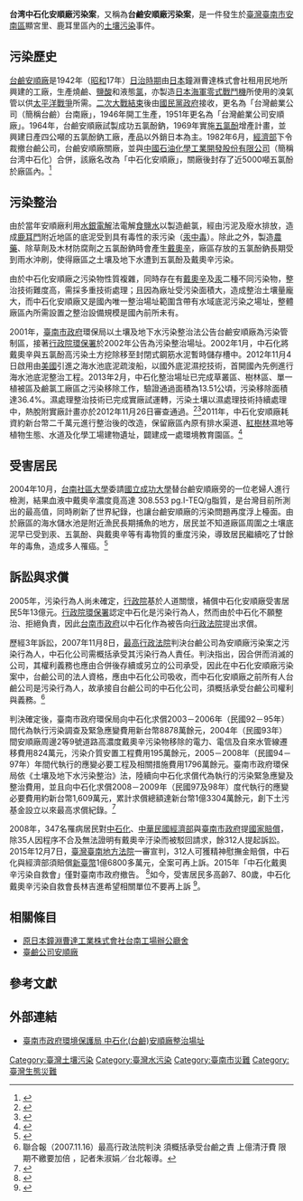 {{coord|23|1|49.16|N|120|7|24.32|E|region:TW|display=title}}
'''台湾中石化安順廠污染案'''，又稱為'''台鹼安順廠污染案'''，是一件發生於[[臺灣|臺灣]][[臺南市|臺南市]][[安南區|安南區]]顯宮里、鹿耳里區內的[[土壤|土壤]][[污染|污染]]事件。

==污染歷史==
[[臺鹼公司安順廠|台鹼安順廠]]是1942年（[[昭和|昭和]]17年）[[台灣日治時期|日治時期]]由[[日本|日本]]鐘淵曹達株式會社租用民地所興建的工廠，生產燒鹼、[[鹽酸|鹽酸]]和液態[[氯|氯]]，亦製造[[大日本帝國海軍|日本海軍]][[零式戰鬥機|零式戰鬥機]]所使用的溴氣管以供[[太平洋戰爭|太平洋戰爭]]所需。[[日本投降|二次大戰結束]]後由[[國民黨政府|國民黨政府]]接收，更名為「台灣鹼業公司（簡稱台鹼）台南廠」，1946年開工生產，1951年更名為「台灣鹼業公司安順廠」。1964年，台鹼安順廠試製成功五氯酚鈉，1969年實施[[五氯酚|五氯酚]]增產計畫，並興建日產四公噸的五氯酚鈉工廠，產品以外銷日本為主。1982年6月，[[中華民國經濟部|經濟部]]下令裁撤台鹼公司，台鹼安順廠關廠，並與[[中國石油化學工業開發股份有限公司|中國石油化學工業開發股份有限公司]]（簡稱台湾中石化）合併，該廠名改為「中石化安順廠」，關廠後封存了近5000噸五氯酚於廠區內。<ref>{{Cite web|url=http://trdc.kta.kh.edu.tw/ktaeec/magazine_html/environment10-1.htm|author=黃煥彰|language=zh-tw|4=|title=失落的記憶～台鹼安順廠|publisher=高雄市教育局|deadurl=yes|archiveurl=https://archive.is/20130418223738/http://trdc.kta.kh.edu.tw/ktaeec/magazine_html/environment10-1.htm|archivedate=2013-04-18|accessdate=2013-04-14}}</ref>

==污染整治==
由於當年安順廠利用[[水銀|水銀]][[電解|電解]]法電解[[食鹽水|食鹽水]]以製造鹼氯，經由污泥及廢水排放，造成[[鹿耳門|鹿耳門]]附近地區的底泥受到具有毒性的汞污染（[[汞中毒|汞中毒]]）。除此之外，製造[[農藥|農藥]]、除草劑及木材防腐劑之五氯酚鈉時會產生[[戴奧辛|戴奧辛]]，廠區存放的五氯酚鈉長期受到雨水沖刷，使得廠區之土壤及地下水遭到五氯酚及戴奧辛污染。

由於中石化安順廠之污染物性質複雜，同時存在有[[戴奧辛|戴奧辛]]及[[汞|汞]]二種不同污染物，整治技術難度高，需採多重技術處理；且因為廠址受污染面積大，造成整治土壤量龐大，而中石化安順廠又是國內唯一整治場址範圍含帶有水域底泥污染之場址，整體廠區內所需設置之整治設備規模是國內前所未有。

2001年，[[臺南市政府|臺南市政府]]環保局以土壤及地下水污染整治法公告台鹼安順廠為污染管制區，接著[[行政院環保署|行政院環保署]]於2002年公告為污染整治場址。2002年1月，中石化將戴奧辛與五氯酚高污染土方挖除移至封閉式鋼筋水泥暫時儲存槽中。2012年11月4日啟用由[[美國|美國]]引進之海水池底泥疏浚船，以國外底泥濕挖技術，首開國內先例進行海水池底泥整治工程。2013年2月，中石化整治場址已完成草叢區、樹林區、單一植被區及鹼氯工廠區之污染移除工作，驗證通過面積為13.51公頃，污染移除面積達36.4%。濕處理整治技術已完成實廠試運轉，污染土壤以濕處理技術持續處理中，熱脫附實廠計畫亦於2012年11月26日審查通過。<ref>{{Cite web  |url=http://sgw.epa.gov.tw/public/News_Detail.asp?m_no=P00957  |author=  |language=zh-tw  |4=  |title=環保署長視察臺南市中石化安順廠整治現況  |publisher=行政院環保署土壤及地下水污染整治基金管理會  |date=2012-11-05  |accessdate=2013-04-14  |archive-date=2013-06-02  |archive-url=https://web.archive.org/web/20130602110359/http://sgw.epa.gov.tw/public/News_Detail.asp?m_no=P00957  |dead-url=no  }}</ref><ref>{{cite news|url=http://n.yam.com/taiwanhot/place/20130221/20130221234831.html|title=中石化安順廠場址　居民期望建置醫療中心並保存日式宿舍|author=記者莊漢昌／台南報導 |publisher=台灣好新聞|date=2013年2月21日|accessdate=2010-04-14}}</ref>2011年，中石化安順廠耗資約新台幣二千萬元進行整治後的改造，保留廠區內原有排水渠道、[[紅樹林|紅樹林]]濕地等植物生態、水道及化學工場建物遺址，闢建成一處環境教育園區。<ref>{{cite news|url=http://www.libertytimes.com.tw/2013/new/mar/16/today-south17.htm|title=《污染整治完成》中石化安順廠樹林區變環教講堂|author=記者蔡文居／台南報導|publisher=自由電子報|date=2013-03-16|accessdate=2010-04-14|deadurl=yes|archiveurl=https://web.archive.org/web/20130317095505/http://www.libertytimes.com.tw/2013/new/mar/16/today-south17.htm|archivedate=2013-03-17}}</ref>

==受害居民==
2004年10月，[[台南社區大學|台南社區大學]]委請[[國立成功大學|國立成功大學]]替台鹼安順廠旁的一位老婦人進行檢測，結果血液中戴奧辛濃度竟高達 308.553 pg.I-TEQ/g脂質，是台灣目前所測出的最高值，同時刷新了世界紀錄，也讓台鹼安順廠的污染問題再度浮上檯面。由於廠區的海水儲水池是附近漁民長期捕魚的地方，居民並不知道廠區周圍之土壤底泥早已受到汞、五氯酚、與戴奧辛等有毒物質的重度污染，導致居民繼續吃了廿餘年的毒魚，造成多人罹癌。<ref>{{cite news|url=http://e-info.org.tw/node/1598|title=台鹼安順廠戴奧辛污染 世界第一|author=|publisher=台灣環境資訊協會|date=2005-01-12|accessdate=2010-04-14|archive-date=2013-09-27|archive-url=https://web.archive.org/web/20130927182839/http://e-info.org.tw/node/1598|dead-url=no}}</ref>

==訴訟與求償==
2005年，污染行為人尚未確定，[[行政院|行政院]]基於人道關懷，補償中石化安順廠受害居民5年13億元。[[行政院環保署|行政院環保署]]認定中石化是污染行為人，然而由於中石化不願整治、拒絕負責，因此[[台南市政府|台南市政府]]以中石化作為被告向[[行政法院|行政法院]]提出求償。

歷經3年訴訟，2007年11月8日，[[中華民國最高行政法院|最高行政法院]]判決台鹼公司為安順廠污染案之污染行為人，中石化公司需概括承受其污染行為人責任。判決指出，因合併而消滅的公司，其權利義務也應由合併後存續或另立的公司承受，因此在中石化安順廠污染案中，台鹼公司的法人資格，應由中石化公司吸收，而中石化安順廠之前所有人台鹼公司是污染行為人，故承接自台鹼公司的中石化公司，須概括承受台鹼公司權利與義務。<ref>聯合報（2007.11.16）最高行政法院判決 須概括承受台鹼之責 上億清汙費 限期不繳要加倍 ，記者朱淑娟／台北報導。</ref>

判決確定後，臺南市政府環保局向中石化求償2003－2006年（民國92－95年）間代為執行污染調查及緊急應變費用新台幣8878萬餘元，2004年（民國93年）間安順廠周邊2等9號道路高濃度戴奧辛污染物移除的電力、電信及自來水管線遷移費用824萬元，污染介質安置工程費用195萬餘元，2005－2008年（民國94－97年）年間代執行的應變必要工程及相關措施費用1796萬餘元。臺南市政府環保局依《土壤及地下水污染整治》法，陸續向中石化求償代為執行的污染緊急應變及整治費用，並且向中石化求償2008－2009年（民國97及98年）度代執行的應變必要費用約新台幣1,609萬元，累計求償總額達新台幣1億3304萬餘元，創下土污基金設立以來最高求償紀錄。<ref>{{cite news|url=http://www.nownews.com/2012/05/22/138-2816491.htm|title=中石化安順廠污染案求償總金額1億343萬創紀錄|author=記者莊漢昌／台南報導|publisher=Nownews今日新聞網|date=2012年5月22日|accessdate=2010-04-14|archive-date=2012-05-24|archive-url=https://web.archive.org/web/20120524125447/http://www.nownews.com/2012/05/22/138-2816491.htm|dead-url=no}}</ref>

2008年，347名罹病居民對[[中國石油化學工業開發|中石化]]、[[中華民國經濟部|中華民國經濟部]]與[[臺南市政府|臺南市政府]]提[[國家賠償|國家賠償]]，除35人因程序不合及無法證明有戴奧辛汙染而被駁回請求，餘312人提起訴訟。2015年12月7日，[[臺灣臺南地方法院|臺灣臺南地方法院]]一審宣判，312人可獲精神慰撫金賠償，中石化與經濟部須賠償[[新臺幣|新臺幣]]1億6800多萬元，全案可再上訴。2015年「中石化戴奧辛污染自救會」僅對臺南市政府撤告。 <ref>{{cite news |url= http://www.appledaily.com.tw/appledaily/article/headline/20151208/36942127/ |title= 中石化安順廠 戴奧辛污染 國賠1.6億（國內首宗 纏訟7年 312人獲慰撫金） |author1= 劉榮輝 |author2= 王志弘 |author3= 周義朗 |location= 臺南市 |date= 2015-12-08 |accessdate= 2016-01-03 |publisher= [[台灣蘋果日報|台灣蘋果日報]] |archive-date= 2016-03-04 |archive-url= https://web.archive.org/web/20160304211239/http://www.appledaily.com.tw/appledaily/article/headline/20151208/36942127/ |dead-url= no }}</ref>如今，受害居民多高齡7、80歲，中石化戴奧辛污染自救會長林吉進希望相關單位不要再上訴 <ref>{{cite news| url =http://www.appledaily.com.tw/realtimenews/article/new/20160103/766855/  |title=沒7年可等　戴奧辛受害者求不要上訴 |author1= 辛啟松 |location= 臺南市 |date=2016-01-03| accessdate=2016-01-03 |publisher= [[台灣蘋果日報|台灣蘋果日報]] }}</ref>。

==相關條目==
*[[原日本鐘淵曹達工業株式會社台南工場辦公廳舍|原日本鐘淵曹達工業株式會社台南工場辦公廳舍]]
*[[臺鹼公司安順廠|臺鹼公司安順廠]]

==參考文獻==
{{reflist}}

==外部連結==
*[https://web.archive.org/web/20160304185410/http://epb3.tainan.gov.tw/cpdc/ch/default.asp 臺南市政府環境保護局 中石化(台鹼)安順廠整治場址]

{{台灣環境運動}}

[[Category:臺灣土壤污染|Category:臺灣土壤污染]]
[[Category:臺灣水污染|Category:臺灣水污染]]
[[Category:臺南市災難|Category:臺南市災難]]
[[Category:臺灣生態災難|Category:臺灣生態災難]]